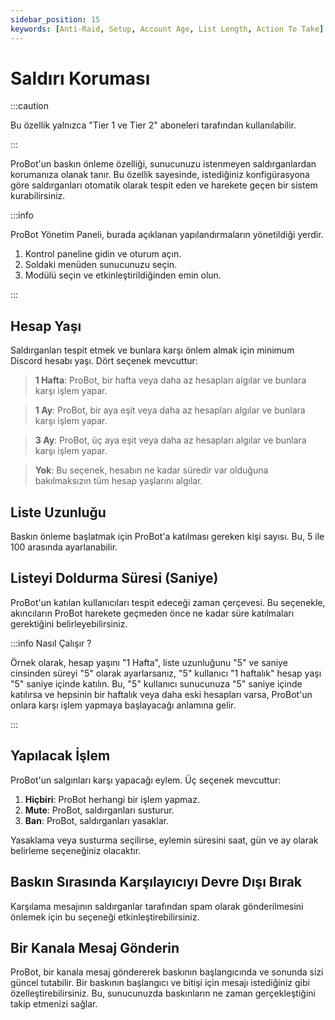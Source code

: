 ```yaml
---
sidebar_position: 15
keywords: [Anti-Raid, Setup, Account Age, List Length, Action To Take] 
---
```


# Saldırı Koruması

:::caution

Bu özellik yalnızca "Tier 1 ve Tier 2" aboneleri tarafından kullanılabilir.

:::

ProBot'un baskın önleme özelliği, sunucunuzu istenmeyen saldırganlardan korumanıza olanak tanır. Bu özellik sayesinde, istediğiniz konfigürasyona göre saldırganları otomatik olarak tespit eden ve harekete geçen bir sistem kurabilirsiniz.

:::info

ProBot Yönetim Paneli, burada açıklanan yapılandırmaların yönetildiği yerdir.

1. Kontrol paneline gidin ve oturum açın.
2. Soldaki menüden sunucunuzu seçin.
3. Modülü seçin ve etkinleştirildiğinden emin olun.

:::

## Hesap Yaşı

Saldırganları tespit etmek ve bunlara karşı önlem almak için minimum Discord hesabı yaşı. Dört seçenek mevcuttur:

> **1 Hafta**: ProBot, bir hafta veya daha az hesapları algılar ve bunlara karşı işlem yapar.

> **1 Ay**: ProBot, bir aya eşit veya daha az hesapları algılar ve bunlara karşı işlem yapar.

> **3 Ay**: ProBot, üç aya eşit veya daha az hesapları algılar ve bunlara karşı işlem yapar.

> **Yok**: Bu seçenek, hesabın ne kadar süredir var olduğuna bakılmaksızın tüm hesap yaşlarını algılar.


## Liste Uzunluğu

Baskın önleme başlatmak için ProBot'a katılması gereken kişi sayısı. Bu, 5 ile 100 arasında ayarlanabilir.

## Listeyi Doldurma Süresi (Saniye)

ProBot'un katılan kullanıcıları tespit edeceği zaman çerçevesi. Bu seçenekle, akıncıların ProBot harekete geçmeden önce ne kadar süre katılmaları gerektiğini belirleyebilirsiniz.

:::info Nasıl Çalışır ?

Örnek olarak, hesap yaşını "1 Hafta", liste uzunluğunu "5" ve saniye cinsinden süreyi "5" olarak ayarlarsanız, "5" kullanıcı "1 haftalık" hesap yaşı "5" saniye içinde katılın. Bu, "5" kullanıcı sunucunuza "5" saniye içinde katılırsa ve hepsinin bir haftalık veya daha eski hesapları varsa, ProBot'un onlara karşı işlem yapmaya başlayacağı anlamına gelir.

:::

## Yapılacak İşlem

ProBot'un salgınları karşı yapacağı eylem. Üç seçenek mevcuttur:

1. **Hiçbiri**: ProBot herhangi bir işlem yapmaz.
2. **Mute**: ProBot, saldırganları susturur.
3. **Ban**: ProBot, saldırganları yasaklar.

Yasaklama veya susturma seçilirse, eylemin süresini saat, gün ve ay olarak belirleme seçeneğiniz olacaktır.

## Baskın Sırasında Karşılayıcıyı Devre Dışı Bırak

Karşılama mesajının saldırganlar tarafından spam olarak gönderilmesini önlemek için bu seçeneği etkinleştirebilirsiniz.

## Bir Kanala Mesaj Gönderin

ProBot, bir kanala mesaj göndererek baskının başlangıcında ve sonunda sizi güncel tutabilir. Bir baskının başlangıcı ve bitişi için mesajı istediğiniz gibi özelleştirebilirsiniz. Bu, sunucunuzda baskınların ne zaman gerçekleştiğini takip etmenizi sağlar.
